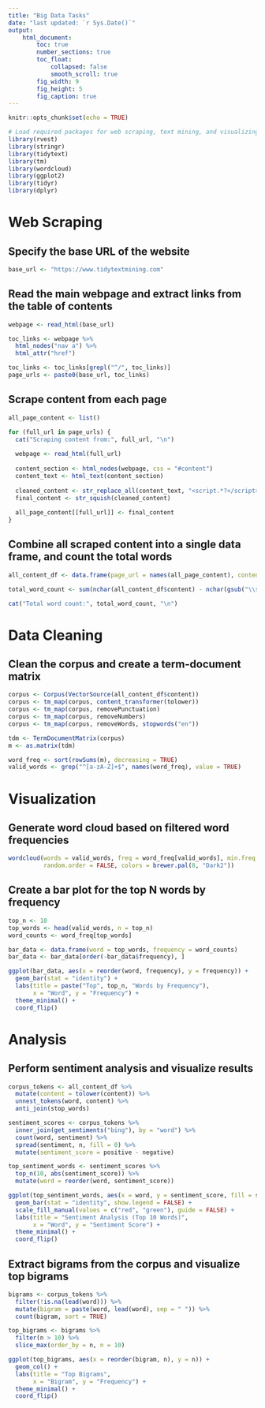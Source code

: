 ---
title: "Big Data Tasks"
date: "last updated: `r Sys.Date()`"
output: 
    html_document:
        toc: true
        number_sections: true
        toc_float:
            collapsed: false
            smooth_scroll: true
        fig_width: 9
        fig_height: 5
        fig_caption: true
---

```{r setup, include=FALSE}
knitr::opts_chunk$set(echo = TRUE)
```

```{r warning=FALSE, message=FALSE}
# Load required packages for web scraping, text mining, and visualizing
library(rvest)
library(stringr)
library(tidytext)
library(tm)
library(wordcloud)
library(ggplot2)
library(tidyr)
library(dplyr)
```

# Web Scraping

## Specify the base URL of the website

```{r warning=FALSE, message=FALSE}
base_url <- "https://www.tidytextmining.com"
```

## Read the main webpage and extract links from the table of contents

```{r warning=FALSE, message=FALSE}
webpage <- read_html(base_url)

toc_links <- webpage %>%
  html_nodes("nav a") %>%
  html_attr("href")

toc_links <- toc_links[grepl("^/", toc_links)]
page_urls <- paste0(base_url, toc_links)
```

## Scrape content from each page

```{r warning=FALSE, message=FALSE}
all_page_content <- list()

for (full_url in page_urls) {
  cat("Scraping content from:", full_url, "\n")
  
  webpage <- read_html(full_url)
  
  content_section <- html_nodes(webpage, css = "#content")
  content_text <- html_text(content_section)
  
  cleaned_content <- str_replace_all(content_text, "<script.*?</script>|<style.*?</style>", "")
  final_content <- str_squish(cleaned_content)
  
  all_page_content[[full_url]] <- final_content
}
```

## Combine all scraped content into a single data frame, and count the total words

```{r warning=FALSE, message=FALSE}
all_content_df <- data.frame(page_url = names(all_page_content), content = unlist(all_page_content))

total_word_count <- sum(nchar(all_content_df$content) - nchar(gsub("\\s+", "", all_content_df$content)))

cat("Total word count:", total_word_count, "\n")
```

# Data Cleaning

## Clean the corpus and create a term-document matrix

```{r warning=FALSE, message=FALSE}
corpus <- Corpus(VectorSource(all_content_df$content))
corpus <- tm_map(corpus, content_transformer(tolower))
corpus <- tm_map(corpus, removePunctuation)
corpus <- tm_map(corpus, removeNumbers)
corpus <- tm_map(corpus, removeWords, stopwords("en"))

tdm <- TermDocumentMatrix(corpus)
m <- as.matrix(tdm)

word_freq <- sort(rowSums(m), decreasing = TRUE)
valid_words <- grep("^[a-zA-Z]+$", names(word_freq), value = TRUE)
```

# Visualization

## Generate word cloud based on filtered word frequencies

```{r warning=FALSE, message=FALSE}
wordcloud(words = valid_words, freq = word_freq[valid_words], min.freq = 10, 
          random.order = FALSE, colors = brewer.pal(8, "Dark2"))
```

## Create a bar plot for the top N words by frequency

```{r warning=FALSE, message=FALSE}
top_n <- 10
top_words <- head(valid_words, n = top_n)
word_counts <- word_freq[top_words]

bar_data <- data.frame(word = top_words, frequency = word_counts)
bar_data <- bar_data[order(-bar_data$frequency), ]

ggplot(bar_data, aes(x = reorder(word, frequency), y = frequency)) +
  geom_bar(stat = "identity") +
  labs(title = paste("Top", top_n, "Words by Frequency"),
       x = "Word", y = "Frequency") +
  theme_minimal() +
  coord_flip()
```

# Analysis

## Perform sentiment analysis and visualize results

```{r warning=FALSE, message=FALSE}
corpus_tokens <- all_content_df %>%
  mutate(content = tolower(content)) %>%
  unnest_tokens(word, content) %>%
  anti_join(stop_words)

sentiment_scores <- corpus_tokens %>%
  inner_join(get_sentiments("bing"), by = "word") %>%
  count(word, sentiment) %>%
  spread(sentiment, n, fill = 0) %>%
  mutate(sentiment_score = positive - negative)

top_sentiment_words <- sentiment_scores %>%
  top_n(10, abs(sentiment_score)) %>%
  mutate(word = reorder(word, sentiment_score))

ggplot(top_sentiment_words, aes(x = word, y = sentiment_score, fill = sentiment_score > 0)) +
  geom_bar(stat = "identity", show.legend = FALSE) +
  scale_fill_manual(values = c("red", "green"), guide = FALSE) +
  labs(title = "Sentiment Analysis (Top 10 Words)",
       x = "Word", y = "Sentiment Score") +
  theme_minimal() +
  coord_flip()
```

## Extract bigrams from the corpus and visualize top bigrams

```{r warning=FALSE, message=FALSE}
bigrams <- corpus_tokens %>%
  filter(!is.na(lead(word))) %>%
  mutate(bigram = paste(word, lead(word), sep = " ")) %>%
  count(bigram, sort = TRUE)

top_bigrams <- bigrams %>%
  filter(n > 10) %>%
  slice_max(order_by = n, n = 10)

ggplot(top_bigrams, aes(x = reorder(bigram, n), y = n)) +
  geom_col() +
  labs(title = "Top Bigrams",
       x = "Bigram", y = "Frequency") +
  theme_minimal() +
  coord_flip()
```